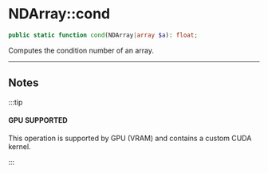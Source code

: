 # NDArray::cond

```php
public static function cond(NDArray|array $a): float;
```
Computes the condition number of an array.

---

## Notes

:::tip

#### GPU SUPPORTED
This operation is supported by GPU (VRAM) and contains a custom CUDA kernel.

:::